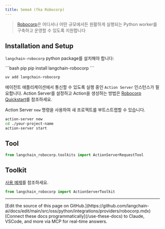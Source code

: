 ```yaml
---
title: Sema4 (fka Robocorp)
---
```


>[Robocorp](https://robocorp.com/)은 어디서나 어떤 규모에서든 원활하게 실행되는 Python worker를 구축하고 운영할 수 있도록 지원합니다


## Installation and Setup

`langchain-robocorp` python package를 설치해야 합니다:

<CodeGroup>
```bash pip
pip install langchain-robocorp
```

```bash uv
uv add langchain-robocorp
```
</CodeGroup>

에이전트 애플리케이션에서 통신할 수 있도록 실행 중인 `Action Server` 인스턴스가 필요합니다.
Action Server를 설정하고 Action을 생성하는 방법은 [Robocorp Quickstart](https://github.com/robocorp/robocorp#quickstart)를 참조하세요.

Action Server `new` 명령을 사용하여 새 프로젝트를 부트스트랩할 수 있습니다.

```bash
action-server new
cd ./your-project-name
action-server start
```

## Tool

```python
from langchain_robocorp.toolkits import ActionServerRequestTool
```

## Toolkit

[사용 예제](/oss/python/integrations/tools/robocorp)를 참조하세요.

```python
from langchain_robocorp import ActionServerToolkit
```

---

<Callout icon="pen-to-square" iconType="regular">
    [Edit the source of this page on GitHub.](https://github.com/langchain-ai/docs/edit/main/src/oss/python/integrations/providers/robocorp.mdx)
</Callout>
<Tip icon="terminal" iconType="regular">
    [Connect these docs programmatically](/use-these-docs) to Claude, VSCode, and more via MCP for    real-time answers.
</Tip>
